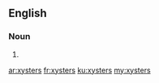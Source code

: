 ==English==

===Noun===
{{head|en|plural}}

# {{plural of|xyster|lang=en}}

[[ar:xysters]]
[[fr:xysters]]
[[ku:xysters]]
[[my:xysters]]